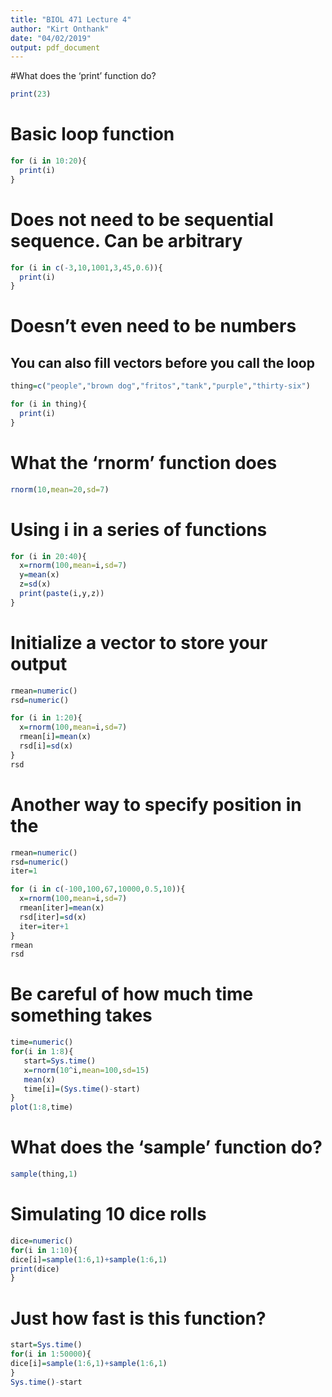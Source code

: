 ```yaml
---
title: "BIOL 471 Lecture 4"
author: "Kirt Onthank"
date: "04/02/2019"
output: pdf_document
---
```

#What does the 'print' function do?
```r
print(23)
```

# Basic loop function
```r
for (i in 10:20){
  print(i)
}
```


# Does not need to be sequential sequence. Can be arbitrary
```r
for (i in c(-3,10,1001,3,45,0.6)){
  print(i)
}
```


# Doesn't even need to be numbers
## You can also fill vectors before you call the loop
```r
thing=c("people","brown dog","fritos","tank","purple","thirty-six")

for (i in thing){
  print(i)
}
```

# What the 'rnorm' function does
```r
rnorm(10,mean=20,sd=7)
```

# Using i in a series of functions
```r
for (i in 20:40){
  x=rnorm(100,mean=i,sd=7)
  y=mean(x)
  z=sd(x)
  print(paste(i,y,z))
}
```

# Initialize a vector to store your output
```r
rmean=numeric()
rsd=numeric()

for (i in 1:20){
  x=rnorm(100,mean=i,sd=7)
  rmean[i]=mean(x)
  rsd[i]=sd(x)
}
rsd
```

# Another way to specify position in the 
```r
rmean=numeric()
rsd=numeric()
iter=1

for (i in c(-100,100,67,10000,0.5,10)){
  x=rnorm(100,mean=i,sd=7)
  rmean[iter]=mean(x)
  rsd[iter]=sd(x)
  iter=iter+1
}
rmean
rsd
```


# Be careful of how much time something takes
```r
time=numeric()
for(i in 1:8){
   start=Sys.time()
   x=rnorm(10^i,mean=100,sd=15)
   mean(x)
   time[i]=(Sys.time()-start)
}
plot(1:8,time)
```

# What does the 'sample' function do?
```r
sample(thing,1)
```

# Simulating 10 dice rolls
```r
dice=numeric()
for(i in 1:10){
dice[i]=sample(1:6,1)+sample(1:6,1)
print(dice)
}

```

# Just how fast is this function?
```r
start=Sys.time()
for(i in 1:50000){
dice[i]=sample(1:6,1)+sample(1:6,1)
}
Sys.time()-start
```

